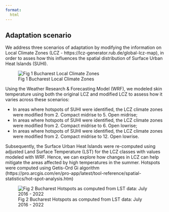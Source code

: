 ```yaml
---
format:
  html
---
```


## Adaptation scenario

We address three scenarios of adaptation by modifying the information on Local Climate Zones (LCZ - https://lcz-generator.rub.de/global-lcz-map), in order to asses how this influences the spatial distribution of Surface Urban Heat Islands (SUHI).

![Fig 1 Bucharest Local Climate Zones](images/lcz_bucharest.png "Fig 1 Bucharest Local Climate Zones")

Using the Weather Research & Forecasting Model (WRF), we modeled skin temperature using both the original LCZ and modified LCZ to assess how it varies across these scenarios:

-   In areas where hotspots of SUHI were identified, the LCZ climate zones were modified from 2. Compact midrise to 5. Open midrise;
-   In areas where hotspots of SUHI were identified, the LCZ climate zones were modified from 2. Compact midrise to 6. Open lowrise;
-   In areas where hotspots of SUHI were identified, the LCZ climate zones were modified from 2. Compact midrise to 12. Open lowrise.

Subsequently, the Surface Urban Heat Islands were re-computed using adjusted Land Surface Temperature (LST) for the LCZ classes with values modeled with WRF. Hence, we can explore how changes in LCZ can help mitigate the areas affected by high temperatures in the summer. Hotspots were computed using Getis-Ord Gi algorithm (https://pro.arcgis.com/en/pro-app/latest/tool-reference/spatial-statistics/hot-spot-analysis.htm)

![Fig 2 Bucharest Hotspots as computed from LST data: July 2016 - 2022](images/hotspot_bucharest.png)

